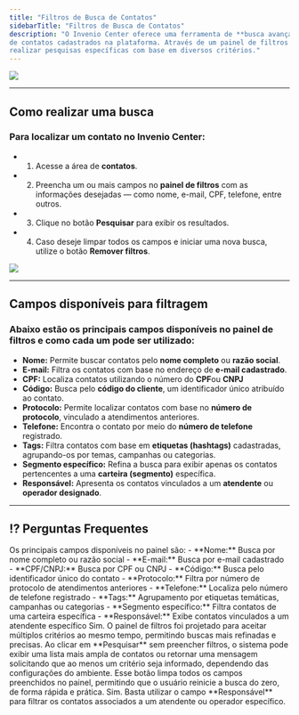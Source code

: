 ```yaml
---
title: "Filtros de Busca de Contatos"
sidebarTitle: "Filtros de Busca de Contatos"
description: "O Invenio Center oferece uma ferramenta de **busca avançada** para facilitar a localização 
de contatos cadastrados na plataforma. Através de um painel de filtros intuitivo, é possível
realizar pesquisas específicas com base em diversos critérios."
---
```

<img src="https://robbublob.blob.core.windows.net/docs/invenio-center/invenio-center/filtro-de-pesquisa-de-contatos/img1filtroContatos.png" /> 

---
## Como realizar uma busca

### Para localizar um contato no Invenio Center:
- 1.	Acesse a área de **contatos**.
- 2.	Preencha um ou mais campos no **painel de filtros** com as informações desejadas — como nome, e-mail, CPF, telefone, entre outros.
- 3.	Clique no botão **Pesquisar** para exibir os resultados.
- 4.	Caso deseje limpar todos os campos e iniciar uma nova busca, utilize o botão **Remover filtros**.

<img src="https://robbublob.blob.core.windows.net/docs/invenio-center/invenio-center/filtro-de-pesquisa-de-contatos/img2filtroContatos.png" />

---

## Campos disponíveis para filtragem
### Abaixo estão os principais campos disponíveis no painel de filtros e como cada um pode ser utilizado:
-	**Nome:** Permite buscar contatos pelo **nome completo** ou **razão social**.
-	**E-mail:** Filtra os contatos com base no endereço de **e-mail cadastrado**.
-	**CPF:** Localiza contatos utilizando o número do **CPF**ou **CNPJ**
-	**Código:** Busca pelo **código do cliente**, um identificador único atribuído ao contato.
-	**Protocolo:** Permite localizar contatos com base no **número de protocolo**, vinculado a atendimentos anteriores.
-	**Telefone:** Encontra o contato por meio do **número de telefone** registrado.
-	**Tags:** Filtra contatos com base em **etiquetas (hashtags)** cadastradas, agrupando-os por temas, campanhas ou categorias.
-	**Segmento específico:** Refina a busca para exibir apenas os contatos pertencentes a uma **carteira (segmento)** específica.
-	**Responsável:** Apresenta os contatos vinculados a um **atendente** ou **operador designado**.

---

## ⁉️ Perguntas Frequentes

<AccordionGroup>
  <Accordion title="Quais campos estão disponíveis para filtragem?">
    Os principais campos disponíveis no painel são:
    - **Nome:** Busca por nome completo ou razão social  
    - **E-mail:** Busca por e-mail cadastrado  
    - **CPF/CNPJ:** Busca por CPF ou CNPJ  
    - **Código:** Busca pelo identificador único do contato  
    - **Protocolo:** Filtra por número de protocolo de atendimentos anteriores  
    - **Telefone:** Localiza pelo número de telefone registrado  
    - **Tags:** Agrupamento por etiquetas temáticas, campanhas ou categorias  
    - **Segmento específico:** Filtra contatos de uma carteira específica  
    - **Responsável:** Exibe contatos vinculados a um atendente específico
  </Accordion>
  <Accordion title="Posso combinar diferentes filtros em uma mesma busca?">
    Sim. O painel de filtros foi projetado para aceitar múltiplos critérios ao mesmo tempo, permitindo buscas mais refinadas e precisas.
  </Accordion>
  <Accordion title="O que acontece se eu não preencher nenhum filtro antes de pesquisar?">
    Ao clicar em **Pesquisar** sem preencher filtros, o sistema pode exibir uma lista mais ampla de contatos ou retornar uma mensagem solicitando que ao menos um critério seja informado, dependendo das configurações do ambiente.
  </Accordion>
  <Accordion title="Qual a finalidade do botão 'Remover filtros'?">
    Esse botão limpa todos os campos preenchidos no painel, permitindo que o usuário reinicie a busca do zero, de forma rápida e prática.
  </Accordion>
  <Accordion title="Posso usar a busca para localizar contatos vinculados a um atendente específico?">
    Sim. Basta utilizar o campo **Responsável** para filtrar os contatos associados a um atendente ou operador específico.
  </Accordion>
</AccordionGroup>
